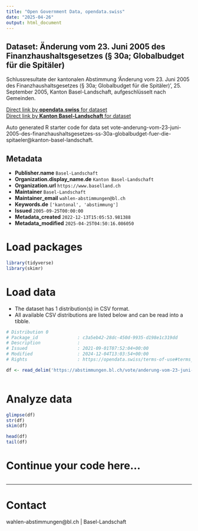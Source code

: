 ```yaml
---
title: "Open Government Data, opendata.swiss"
date: "2025-04-26"
output: html_document
---
```


## Dataset: Änderung vom 23. Juni 2005 des Finanzhaushaltsgesetzes (§ 30a; Globalbudget für die Spitäler)

Schlussresultate der kantonalen Abstimmung 'Änderung vom 23. Juni 2005 des Finanzhaushaltsgesetzes (§ 30a; Globalbudget für die Spitäler)', 25. September 2005, Kanton Basel-Landschaft, aufgeschlüsselt nach Gemeinden.

[Direct link by **opendata.swiss** for dataset](https://opendata.swiss/de/dataset/anderung-vom-23-juni-2005-des-finanzhaushaltsgesetzes-30a-globalbudget-fur-die-spitaler)<br>
[Direct link by **Kanton Basel-Landschaft** for dataset](https://abstimmungen.bl.ch/vote/anderung-vom-23-juni-2005-des-finanzhaushaltsgesetzes-ss-30a-globalbudget-fuer-die-spitaeler/data)

Auto generated R starter code for data set vote-anderung-vom-23-juni-2005-des-finanzhaushaltsgesetzes-ss-30a-globalbudget-fuer-die-spitaeler@kanton-basel-landschaft.

## Metadata

- **Publisher.name** `Basel-Landschaft`
- **Organization.display_name.de** `Kanton Basel-Landschaft`
- **Organization.url** `https://www.baselland.ch`
- **Maintainer** `Basel-Landschaft`
- **Maintainer_email** `wahlen-abstimmungen@bl.ch`
- **Keywords.de** `['kantonal', 'abstimmung']`
- **Issued** `2005-09-25T00:00:00`
- **Metadata_created** `2022-12-13T15:05:53.981388`
- **Metadata_modified** `2025-04-25T04:50:16.086050`


# Load packages

```r

library(tidyverse)
library(skimr)

```

# Load data

-   The dataset has 1 distribution(s) in CSV format.
-   All available CSV distributions are listed below and can be read into a tibble.

```r

# Distribution 0
# Package_id               : c3a5eb42-28dc-450d-9935-d198e1c319dd
# Description              : 
# Issued                   : 2021-09-01T07:52:04+00:00
# Modified                 : 2024-12-04T13:03:54+00:00
# Rights                   : https://opendata.swiss/terms-of-use#terms_by

df <- read_delim('https://abstimmungen.bl.ch/vote/anderung-vom-23-juni-2005-des-finanzhaushaltsgesetzes-ss-30a-globalbudget-fuer-die-spitaeler/data-csv')



```

# Analyze data

```r

glimpse(df)
str(df)
skim(df)

head(df)
tail(df)

```

# Continue your code here...

```r

```

------------------------------------------------------------------------

# Contact

wahlen-abstimmungen@bl.ch | Basel-Landschaft
